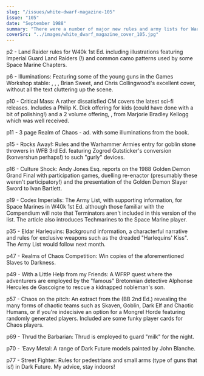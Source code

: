 ```yaml
---
slug: "/issues/white-dwarf-magazine-105"
issue: "105"
date: "September 1988"
summary: "There were a number of major new rules and army lists for Warhammer 40K in this issue, not least the Eldar Harlequins who graced the cover. All of these rules can be found in the Warhammer 40k Compendium. This issue also marked the final appearance of Thrud the Barbarian."
coverSrc: "../images/white_dwarf_magazine_cover_105.jpg"
---
```


p2 - Land Raider rules for W40k 1st Ed. including illustrations featuring Imperial Guard Land Raiders (!) and common camo patterns used by some Space Marine Chapters.  

p6 - Illuminations: Featuring some of the young guns in the Games Workshop stable: <ExternalLink externalLinkHref="http://en.wikipedia.org/wiki/Jim_Burns" externalLinkTitle="Jim Burns" />, <ExternalLink externalLinkHref="http://en.wikipedia.org/wiki/Les_Edwards" externalLinkTitle="Les Edwards" />, <ExternalLink externalLinkHref="http://en.wikipedia.org/wiki/Ian_Miller_%28illustrator%29" externalLinkTitle="Ian Miller" />, Brian Sweet, <ExternalLink externalLinkHref="http://www.tonyrobertsart.co.uk/background.html" externalLinkTitle="Tony Roberts" /> and Chris Collingwood's excellent <ExternalLink externalLinkHref="http://boardgamegeek.com/boardgame/26343/warhammer-armies" externalLinkTitle="Warhammer Armies" /> cover, without all the text cluttering up the scene.  
  
p10 - Critical Mass: A rather dissatisfied CM covers the latest sci-fi releases. Includes a Philip K. Dick offering for kids (could have done with a bit of polishing!) and a 2 volume offering, <ExternalLink externalLinkHref="http://astore.amazon.co.uk/whitelibrary-21/detail/B00070ZNY6" externalLinkTitle="The Wave and the Flame and Reign of Fire" />, from Marjorie Bradley Kellogg which was well received.  
  
p11 - 3 page Realm of Chaos - <ExternalLink externalLinkHref="http://rpggeek.com/rpgitem/46076/realm-of-chaos-slaves-to-darkness" externalLinkTitle="Slaves to Darkness" /> ad. with some illuminations from the book.  
  
p15 - Rocks Away!: Rules and the Warhammer Armies entry for goblin stone throwers in WFB 3rd Ed. featuring Zogrod Gutsticker's conversion (konvershun perhaps!) to such "gurly" devices.  
  
p16 - Culture Shock: Andy Jones Esq. reports on the 1988 Golden Demon Grand Final with participation games, duelling re-enactor (presumably these weren't participatory!) and the presentation of the Golden Demon Slayer Sword to Ivan Bartlett.  
  
p19 - Codex Imperialis: The Army List, with supporting information, for Space Marines in W40k 1st Ed. although those familiar with the Compendium will note that Terminators aren't included in this version of the list. The article also introduces Techmarines to the Space Marine player.  
  
p35 - Eldar Harlequins: Background information, a characterful narrative and rules for exclusive weapons such as the dreaded "Harlequins' Kiss". The Army List would follow <Link to="/issues/white-dwarf-magazine-106">next month</Link>.  
  
p47 - Realms of Chaos Competition: Win copies of the aforementioned Slaves to Darkness.  
  
p49 - With a Little Help from my Friends: A WFRP quest where the adventurers are employed by the "famous" Bretonnian detective Alphonse Hercules de Gascoigne to rescue a kidnapped nobleman's son.  
  
p57 - Chaos on the pitch: An extract from the <ExternalLink externalLinkHref="http://boardgamegeek.com/boardgame/2282/blood-bowl-companion" externalLinkTitle="Blood Bowl Companion" /> (BB 2nd Ed.) revealing the many forms of chaotic teams such as Skaven, Goblin, Dark Elf and Chaotic Humans, or if you're indecisive an option for a Mongrel Horde featuring randomly generated players. Included are some funky player cards for Chaos players.  
  
p69 - Thrud the Barbarian: Thrud is employed to guard "milk" for the night.  
  
p70 - 'Eavy Metal: A range of Dark Future models painted by John Blanche.  
  
p77 - Street Fighter: Rules for pedestrians and small arms (type of guns that is!) in Dark Future. My advice, stay indoors!